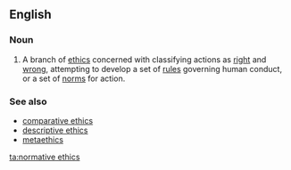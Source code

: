==English==
{{wikipedia}}

===Noun===
{{en-noun|head=[[normative]] [[ethics]]|-}}

# {{ethics}} A branch of [[ethics]] concerned with classifying actions as [[right]] and [[wrong]], attempting to develop a set of [[rules]] governing human conduct, or a set of [[norms]] for action.

===See also===
* [[comparative ethics]]
* [[descriptive ethics]]
* [[metaethics]]

[[ta:normative ethics]]